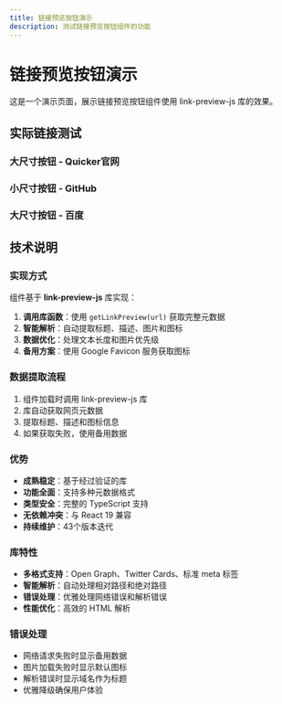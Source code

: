 ```yaml
---
title: 链接预览按钮演示
description: 测试链接预览按钮组件的功能
---
```



# 链接预览按钮演示

这是一个演示页面，展示链接预览按钮组件使用 link-preview-js 库的效果。

## 实际链接测试

### 大尺寸按钮 - Quicker官网

<LinkPreviewButton size="small"
 url="https://getquicker.net"/>

### 小尺寸按钮 - GitHub

<LinkPreviewButton 
  url="https://github.com"
  size="small"
  fallbackTitle="GitHub"
  fallbackSummary="全球最大的代码托管平台"
/>

### 大尺寸按钮 - 百度

<LinkPreviewButton 
  url="https://www.baidu.com"
  size="big"
  fallbackTitle="百度"
  fallbackSummary="全球最大的中文搜索引擎"
/>

## 技术说明

### 实现方式

组件基于 **link-preview-js** 库实现：

1. **调用库函数**：使用 `getLinkPreview(url)` 获取完整元数据
2. **智能解析**：自动提取标题、描述、图片和图标
3. **数据优化**：处理文本长度和图片优先级
4. **备用方案**：使用 Google Favicon 服务获取图标

### 数据提取流程

1. 组件加载时调用 link-preview-js 库
2. 库自动获取网页元数据
3. 提取标题、描述和图标信息
4. 如果获取失败，使用备用数据

### 优势

- **成熟稳定**：基于经过验证的库
- **功能全面**：支持多种元数据格式
- **类型安全**：完整的 TypeScript 支持
- **无依赖冲突**：与 React 19 兼容
- **持续维护**：43个版本迭代

### 库特性

- **多格式支持**：Open Graph、Twitter Cards、标准 meta 标签
- **智能解析**：自动处理相对路径和绝对路径
- **错误处理**：优雅处理网络错误和解析错误
- **性能优化**：高效的 HTML 解析

### 错误处理

- 网络请求失败时显示备用数据
- 图片加载失败时显示默认图标
- 解析错误时显示域名作为标题
- 优雅降级确保用户体验
